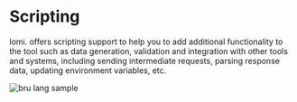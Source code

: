 # Scripting

lomi. offers scripting support to help you to add additional functionality to the tool such as data generation, validation and integration with other tools and systems, including sending intermediate requests, parsing response data, updating environment variables, etc.

![bru lang sample](/screenshots/scripting.webp)
